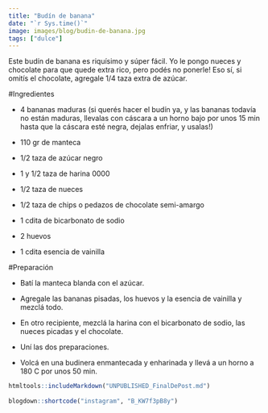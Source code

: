 ```yaml
---
title: "Budín de banana"
date: "`r Sys.time()`"
image: images/blog/budin-de-banana.jpg
tags: ["dulce"]
---
```


Este budín de banana es riquísimo y súper fácil. Yo le pongo nueces y chocolate para que quede extra rico, pero podés no ponerle! Eso sí, si omitís el chocolate, agregale 1/4 taza extra de azúcar.


#Ingredientes

- 4 bananas maduras (si querés hacer el budín ya, y las bananas todavía no están maduras, llevalas con cáscara a un horno bajo por unos 15 min hasta que la cáscara esté negra, dejalas enfriar, y usalas!)

- 110 gr de manteca

- 1/2 taza de azúcar negro

- 1 y 1/2 taza de harina 0000

- 1/2 taza de nueces

- 1/2 taza de chips o pedazos de chocolate semi-amargo

- 1 cdita de bicarbonato de sodio

- 2 huevos

- 1 cdita esencia de vainilla



#Preparación

- Batí la manteca blanda con el azúcar.

- Agregale las bananas pisadas, los huevos y la esencia de vainilla y mezclá todo.

- En otro recipiente, mezclá la harina con el bicarbonato de sodio, las nueces picadas y el chocolate.

- Uní las dos preparaciones.

- Volcá en una budinera enmantecada y enharinada y llevá a un horno a 180 C por unos 50 min.


```r
htmltools::includeMarkdown("UNPUBLISHED_FinalDePost.md")
 
blogdown::shortcode("instagram", "B_KW7f3pB8y")
```
